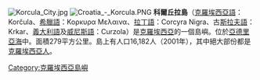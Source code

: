 [[File:Korcula_City.jpg|right]]
[[File:Croatia_-_Korcula.PNG|right]]
'''科爾丘拉島'''（[[克羅埃西亞語|克羅埃西亞語]]：Korčula、[[希臘語|希臘語]]：Κορκυρα Μελαινα、[[拉丁語|拉丁語]]：Corcyra Nigra、古[[斯拉夫語|斯拉夫語]]：Krkar、[[義大利語|義大利語]]及[[威尼斯語|威尼斯語]]：Curzola）是[[克羅埃西亞|克羅埃西亞]]的一個島嶼。位於[[亞德里亞海|亞德里亞海]]中。面積279平方公里。島上有人口16,182人（2001年），其中絕大部份都是[[克羅埃西亞人|克羅埃西亞人]]。

{{克罗地亚有人居住岛屿}}

{{Authority control}}
[[Category:克羅埃西亞島嶼|Category:克羅埃西亞島嶼]]